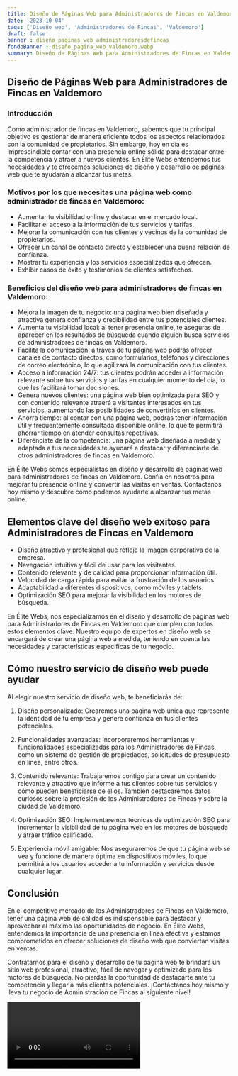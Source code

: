 ```yaml
---
title: Diseño de Páginas Web para Administradores de Fincas en Valdemoro
date: '2023-10-04'
tags: ['Diseño web', 'Administradores de Fincas', 'Valdemoro']
draft: false
banner : diseño_paginas_web_administradoresdefincas
fondoBanner : diseño_pagina_web_valdemoro.webp
summary: Diseño de Páginas Web para Administradores de Fincas en Valdemoro
---
```


## Diseño de Páginas Web para Administradores de Fincas en Valdemoro

### Introducción
Como administrador de fincas en Valdemoro, sabemos que tu principal objetivo es gestionar de manera eficiente todos los aspectos relacionados con la comunidad de propietarios. Sin embargo, hoy en día es imprescindible contar con una presencia online sólida para destacar entre la competencia y atraer a nuevos clientes. En Élite Webs entendemos tus necesidades y te ofrecemos soluciones de diseño y desarrollo de páginas web que te ayudarán a alcanzar tus metas.

### Motivos por los que necesitas una página web como administrador de fincas en Valdemoro:
- Aumentar tu visibilidad online y destacar en el mercado local.
- Facilitar el acceso a la información de tus servicios y tarifas.
- Mejorar la comunicación con tus clientes y vecinos de la comunidad de propietarios.
- Ofrecer un canal de contacto directo y establecer una buena relación de confianza.
- Mostrar tu experiencia y los servicios especializados que ofrecen.
- Exhibir casos de éxito y testimonios de clientes satisfechos.

### Beneficios del diseño web para administradores de fincas en Valdemoro:
- Mejora la imagen de tu negocio: una página web bien diseñada y atractiva genera confianza y credibilidad entre tus potenciales clientes.
- Aumenta tu visibilidad local: al tener presencia online, te aseguras de aparecer en los resultados de búsqueda cuando alguien busca servicios de administradores de fincas en Valdemoro.
- Facilita la comunicación: a través de tu página web podrás ofrecer canales de contacto directos, como formularios, teléfonos y direcciones de correo electrónico, lo que agilizará la comunicación con tus clientes.
- Acceso a información 24/7: tus clientes podrán acceder a información relevante sobre tus servicios y tarifas en cualquier momento del día, lo que les facilitará tomar decisiones.
- Genera nuevos clientes: una página web bien optimizada para SEO y con contenido relevante atraerá a visitantes interesados en tus servicios, aumentando las posibilidades de convertirlos en clientes.
- Ahorra tiempo: al contar con una página web, podrás tener información útil y frecuentemente consultada disponible online, lo que te permitirá ahorrar tiempo en atender consultas repetitivas.
- Diferénciate de la competencia: una página web diseñada a medida y adaptada a tus necesidades te ayudará a destacar y diferenciarte de otros administradores de fincas en Valdemoro.

En Élite Webs somos especialistas en diseño y desarrollo de páginas web para administradores de fincas en Valdemoro. Confía en nosotros para mejorar tu presencia online y convertir las visitas en ventas. Contáctanos hoy mismo y descubre cómo podemos ayudarte a alcanzar tus metas online.

<GifSeo />

<Cta />

## Elementos clave del diseño web exitoso para Administradores de Fincas en Valdemoro

- Diseño atractivo y profesional que refleje la imagen corporativa de la empresa.
- Navegación intuitiva y fácil de usar para los visitantes.
- Contenido relevante y de calidad para proporcionar información útil.
- Velocidad de carga rápida para evitar la frustración de los usuarios.
- Adaptabilidad a diferentes dispositivos, como móviles y tablets.
- Optimización SEO para mejorar la visibilidad en los motores de búsqueda.

En Élite Webs, nos especializamos en el diseño y desarrollo de páginas web para Administradores de Fincas en Valdemoro que cumplen con todos estos elementos clave. Nuestro equipo de expertos en diseño web se encargará de crear una página web a medida, teniendo en cuenta las necesidades y características específicas de tu negocio.

## Cómo nuestro servicio de diseño web puede ayudar

Al elegir nuestro servicio de diseño web, te beneficiarás de:

1. Diseño personalizado: Crearemos una página web única que represente la identidad de tu empresa y genere confianza en tus clientes potenciales.

2. Funcionalidades avanzadas: Incorporaremos herramientas y funcionalidades especializadas para los Administradores de Fincas, como un sistema de gestión de propiedades, solicitudes de presupuesto en línea, entre otros.

3. Contenido relevante: Trabajaremos contigo para crear un contenido relevante y atractivo que informe a tus clientes sobre tus servicios y cómo pueden beneficiarse de ellos. También destacaremos datos curiosos sobre la profesión de los Administradores de Fincas y sobre la ciudad de Valdemoro.

4. Optimización SEO: Implementaremos técnicas de optimización SEO para incrementar la visibilidad de tu página web en los motores de búsqueda y atraer tráfico calificado.

5. Experiencia móvil amigable: Nos aseguraremos de que tu página web se vea y funcione de manera óptima en dispositivos móviles, lo que permitirá a los usuarios acceder a tu información y servicios desde cualquier lugar.

## Conclusión

En el competitivo mercado de los Administradores de Fincas en Valdemoro, tener una página web de calidad es indispensable para destacar y aprovechar al máximo las oportunidades de negocio. En Élite Webs, entendemos la importancia de una presencia en línea efectiva y estamos comprometidos en ofrecer soluciones de diseño web que conviertan visitas en ventas.

Contratarnos para el diseño y desarrollo de tu página web te brindará un sitio web profesional, atractivo, fácil de navegar y optimizado para los motores de búsqueda. No pierdas la oportunidad de destacarte ante tu competencia y llegar a más clientes potenciales. ¡Contáctanos hoy mismo y lleva tu negocio de Administración de Fincas al siguiente nivel!

<Video />

<CtaBot job='Administradores de Fincas' city='Valdemoro'/>

<Gmaps query='Valdemoro+españa+maps' />
